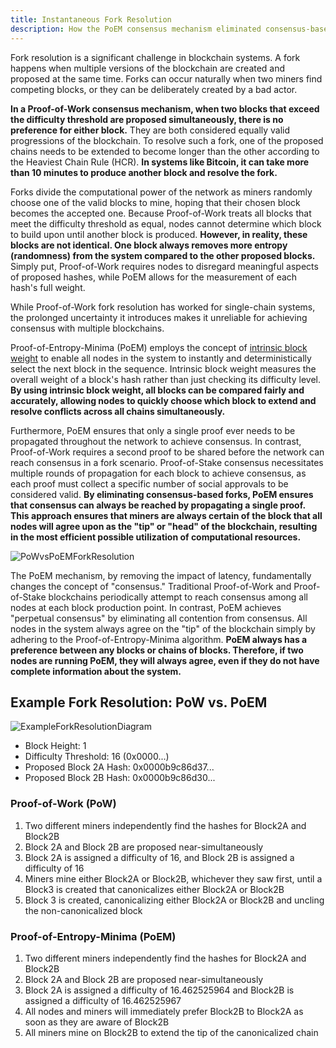 ```yaml
---
title: Instantaneous Fork Resolution
description: How the PoEM consensus mechanism eliminated consensus-based forks.
---
```


Fork resolution is a significant challenge in blockchain systems. A fork happens when multiple versions of the blockchain are created and proposed at the same time. Forks can occur naturally when two miners find competing blocks, or they can be deliberately created by a bad actor.

**In a Proof-of-Work consensus mechanism, when two blocks that exceed the difficulty threshold are proposed simultaneously, there is no preference for either block.** They are both considered equally valid progressions of the blockchain. To resolve such a fork, one of the proposed chains needs to be extended to become longer than the other according to the Heaviest Chain Rule (HCR). **In systems like Bitcoin, it can take more than 10 minutes to produce another block and resolve the fork.**

Forks divide the computational power of the network as miners randomly choose one of the valid blocks to mine, hoping that their chosen block becomes the accepted one. Because Proof-of-Work treats all blocks that meet the difficulty threshold as equal, nodes cannot determine which block to build upon until another block is produced. **However, in reality, these blocks are not identical. One block always removes more entropy (randomness) from the system compared to the other proposed blocks.** Simply put, Proof-of-Work requires nodes to disregard meaningful aspects of proposed hashes, while PoEM allows for the measurement of each hash's full weight.

While Proof-of-Work fork resolution has worked for single-chain systems, the prolonged uncertainty it introduces makes it unreliable for achieving consensus with multiple blockchains.

Proof-of-Entropy-Minima (PoEM) employs the concept of [intrinsic block weight](/learn/advanced-introduction/poem/instant-fork-resolution/intrinsic-block-weight.md) to enable all nodes in the system to instantly and deterministically select the next block in the sequence. Intrinsic block weight measures the overall weight of a block's hash rather than just checking its difficulty level. **By using intrinsic block weight, all blocks can be compared fairly and accurately, allowing nodes to quickly choose which block to extend and resolve conflicts across all chains simultaneously.**

Furthermore, PoEM ensures that only a single proof ever needs to be propagated throughout the network to achieve consensus. In contrast, Proof-of-Work requires a second proof to be shared before the network can reach consensus in a fork scenario. Proof-of-Stake consensus necessitates multiple rounds of propagation for each block to achieve consensus, as each proof must collect a specific number of social approvals to be considered valid. **By eliminating consensus-based forks, PoEM ensures that consensus can always be reached by propagating a single proof. This approach ensures that miners are always certain of the block that all nodes will agree upon as the "tip" or "head" of the blockchain, resulting in the most efficient possible utilization of computational resources.**

![PoWvsPoEMForkResolution](/images/PoWvsPoEMForkResolution.jpg 'Proof-of-Work vs. Proof-of-Entropy-Minima Fork Resolution')

The PoEM mechanism, by removing the impact of latency, fundamentally changes the concept of "consensus." Traditional Proof-of-Work and Proof-of-Stake blockchains periodically attempt to reach consensus among all nodes at each block production point. In contrast, PoEM achieves "perpetual consensus" by eliminating all contention from consensus. All nodes in the system always agree on the "tip" of the blockchain simply by adhering to the Proof-of-Entropy-Minima algorithm. **PoEM always has a preference between any blocks or chains of blocks. Therefore, if two nodes are running PoEM, they will always agree, even if they do not have complete information about the system.**

## Example Fork Resolution: PoW vs. PoEM

![ExampleForkResolutionDiagram](/images/ForkResolutionDiagram.jpg 'Example Fork Resolution Diagram')

- Block Height: 1
- Difficulty Threshold: 16 (0x0000...)
- Proposed Block 2A Hash: 0x0000b9c86d37...
- Proposed Block 2B Hash: 0x0000b9c86d30...

### Proof-of-Work (PoW)

1. Two different miners independently find the hashes for Block2A and Block2B
2. Block 2A and Block 2B are proposed near-simultaneously
3. Block 2A is assigned a difficulty of 16, and Block 2B is assigned a difficulty of 16
4. Miners mine either Block2A or Block2B, whichever they saw first, until a Block3 is created that canonicalizes either Block2A or Block2B
5. Block 3 is created, canonicalizing either Block2A or Block2B and uncling the non-canonicalized block

### Proof-of-Entropy-Minima (PoEM)

1. Two different miners independently find the hashes for Block2A and Block2B
2. Block 2A and Block 2B are proposed near-simultaneously
3. Block 2A is assigned a difficulty of 16.462525964 and Block2B is assigned a difficulty of 16.462525967
4. All nodes and miners will immediately prefer Block2B to Block2A as soon as they are aware of Block2B
5. All miners mine on Block2B to extend the tip of the canonicalized chain
